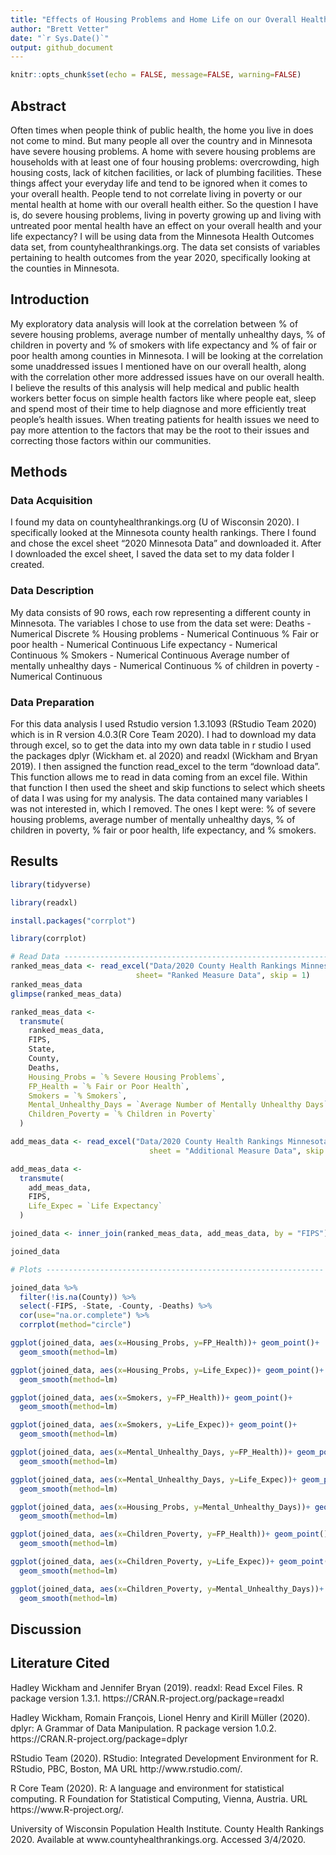 ```yaml
---
title: "Effects of Housing Problems and Home Life on our Overall Health"
author: "Brett Vetter"
date: "`r Sys.Date()`"
output: github_document
---
```


```r
knitr::opts_chunk$set(echo = FALSE, message=FALSE, warning=FALSE)
```

## Abstract 

  Often times when people think of public health, the home you live in does not come to mind. But many people all over the country and in Minnesota have severe housing problems. A home with severe housing problems are households with at least one of four housing problems: overcrowding, high housing costs, lack of kitchen facilities, or lack of plumbing facilities. These things affect your everyday life and tend to be ignored when it comes to your overall health. People tend to not correlate living in poverty or our mental health at home with our overall health either. So the question I have is, do severe housing problems, living in poverty growing up and living with untreated poor mental health have an effect on your overall health and your life expectancy?  I will be using data from the Minnesota Health Outcomes data set, from countyhealthrankings.org. The data set consists of variables pertaining to health outcomes from the year 2020, specifically looking at the counties in Minnesota. 

## Introduction

 My exploratory data analysis will look at the correlation between % of severe housing problems, average number of mentally unhealthy days, % of children in poverty and % of smokers with life expectancy and % of fair or poor health among counties in Minnesota. I will be looking at the correlation some unaddressed issues I mentioned have on our overall health, along with the correlation other more addressed issues have on our overall health. I believe the results of this analysis will help medical  and public health workers better focus on simple health factors like where people eat, sleep and spend most of their time to help diagnose and more efficiently treat people’s health issues. When treating patients for health issues we need to pay more attention to the factors that may be the root to their issues and correcting those factors within our communities. 

## Methods

### Data Acquisition

I found my data on countyhealthrankings.org (U of Wisconsin 2020). I specifically looked at the Minnesota county health rankings. There I found and chose the excel sheet "2020 Minnesota Data" and downloaded it. After I downloaded the excel sheet, I saved the data set to my data folder I created.

### Data Description

My data consists of 90 rows, each row representing a different county in Minnesota. The variables I chose to use from the data set were:
Deaths - Numerical Discrete 
% Housing problems - Numerical Continuous 
% Fair or poor health - Numerical Continuous
Life expectancy - Numerical Continuous 
% Smokers - Numerical Continuous
Average number of mentally unhealthy days - Numerical Continuous
% of children in poverty - Numerical Continuous

### Data Preparation

For this data analysis I used Rstudio version 1.3.1093 (RStudio Team 2020) which is in R version 4.0.3(R Core Team 2020). I had to download my data through excel, so to get the data into my own data table in r studio I used the packages dplyr (Wickham et. al 2020) and readxl (Wickham and Bryan 2019). I then assigned the function read_excel to the term "download data". This function allows me to read in data coming from an excel file. Within that function I then used the sheet and skip functions to select which sheets of data I was using for my analysis. The data contained many variables I was not interested in, which I removed. The ones I kept were: % of severe housing problems, average number of mentally unhealthy days, % of children in poverty, % fair or poor health, life expectancy, and % smokers. 

## Results

```r
library(tidyverse)

library(readxl)

install.packages("corrplot")

library(corrplot)

# Read Data ---------------------------------------------------------------
ranked_meas_data <- read_excel("Data/2020 County Health Rankings Minnesota Data - v1_0 (3).xlsx", 
                            sheet= "Ranked Measure Data", skip = 1)
ranked_meas_data
glimpse(ranked_meas_data)

ranked_meas_data <- 
  transmute(
    ranked_meas_data,
    FIPS,
    State,
    County,
    Deaths,
    Housing_Probs = `% Severe Housing Problems`,
    FP_Health = `% Fair or Poor Health`,
    Smokers = `% Smokers`,
    Mental_Unhealthy_Days = `Average Number of Mentally Unhealthy Days`,
    Children_Poverty = `% Children in Poverty`
  )

add_meas_data <- read_excel("Data/2020 County Health Rankings Minnesota Data - v1_0 (3).xlsx",
                               sheet = "Additional Measure Data", skip = 1)

add_meas_data <-
  transmute(
    add_meas_data,
    FIPS,
    Life_Expec = `Life Expectancy`
  )

joined_data <- inner_join(ranked_meas_data, add_meas_data, by = "FIPS")

joined_data

# Plots --------------------------------------------------------------

joined_data %>%
  filter(!is.na(County)) %>% 
  select(-FIPS, -State, -County, -Deaths) %>% 
  cor(use="na.or.complete") %>%
  corrplot(method="circle")

ggplot(joined_data, aes(x=Housing_Probs, y=FP_Health))+ geom_point()+
  geom_smooth(method=lm)

ggplot(joined_data, aes(x=Housing_Probs, y=Life_Expec))+ geom_point()+
  geom_smooth(method=lm)

ggplot(joined_data, aes(x=Smokers, y=FP_Health))+ geom_point()+
  geom_smooth(method=lm)

ggplot(joined_data, aes(x=Smokers, y=Life_Expec))+ geom_point()+
  geom_smooth(method=lm)

ggplot(joined_data, aes(x=Mental_Unhealthy_Days, y=FP_Health))+ geom_point()+
  geom_smooth(method=lm)

ggplot(joined_data, aes(x=Mental_Unhealthy_Days, y=Life_Expec))+ geom_point()+
  geom_smooth(method=lm)

ggplot(joined_data, aes(x=Housing_Probs, y=Mental_Unhealthy_Days))+ geom_point()+
  geom_smooth(method=lm)

ggplot(joined_data, aes(x=Children_Poverty, y=FP_Health))+ geom_point()+
  geom_smooth(method=lm)

ggplot(joined_data, aes(x=Children_Poverty, y=Life_Expec))+ geom_point()+
  geom_smooth(method=lm)

ggplot(joined_data, aes(x=Children_Poverty, y=Mental_Unhealthy_Days))+ geom_point()+
  geom_smooth(method=lm)

```

## Discussion



## Literature Cited

Hadley Wickham and Jennifer Bryan (2019). readxl: Read
  Excel Files. R package version 1.3.1.
  https://CRAN.R-project.org/package=readxl

Hadley Wickham, Romain François, Lionel Henry and Kirill
  Müller (2020). dplyr: A Grammar of Data Manipulation. R
  package version 1.0.2.
  https://CRAN.R-project.org/package=dplyr
  
RStudio Team (2020). RStudio: Integrated Development
  Environment for R. RStudio, PBC, Boston, MA URL
  http://www.rstudio.com/.
  
R Core Team (2020). R: A language and environment for
  statistical computing. R Foundation for Statistical
  Computing, Vienna, Austria. URL
  https://www.R-project.org/.

University of Wisconsin Population Health Institute. County Health Rankings 2020.     Available at www.countyhealthrankings.org. Accessed 3/4/2020.
